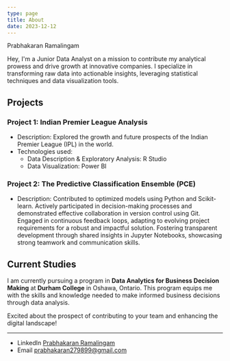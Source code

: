 ```yaml
---
type: page
title: About
date: 2023-12-12
---
```



Prabhakaran Ramalingam

Hey, I'm a Junior Data Analyst on a mission to contribute my analytical prowess and drive growth at innovative companies. I specialize in transforming raw data into actionable insights, leveraging statistical techniques and data visualization tools.

## Projects

### Project 1: Indian Premier League Analysis
- Description: Explored the growth and future prospects of the Indian Premier League (IPL) in the world.
- Technologies used:
  - Data Description & Exploratory Analysis: R Studio
  - Data Visualization: Power BI

### Project 2: The Predictive Classification Ensemble (PCE)
- Description: Contributed to optimized models using Python and Scikit-learn. Actively participated in decision-making processes and demonstrated effective collaboration in version control using Git. Engaged in continuous feedback loops, adapting to evolving project requirements for a robust and impactful solution. Fostering transparent development through shared insights in Jupyter Notebooks, showcasing strong teamwork and communication skills.

## Current Studies

I am currently pursuing a program in **Data Analytics for Business Decision Making** at **Durham College** in Oshawa, Ontario. This program equips me with the skills and knowledge needed to make informed business decisions through data analysis.

Excited about the prospect of contributing to your team and enhancing the digital landscape!

---

- LinkedIn [Prabhakaran Ramalingam](https://www.linkedin.com/in/prabhakaran-r-49b740291)
- Email prabhakaran279899@gmail.com


